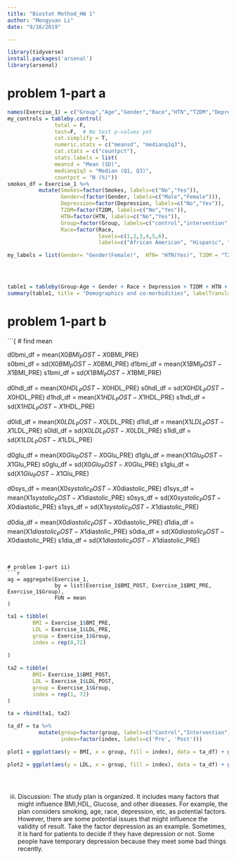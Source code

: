 ```yaml
---
title: "Biostat Method_HW 1"
author: "Mengyuan Li"
date: "9/16/2019"

---
```



```r
library(tidyverse)
install.packages('arsenal')
library(arsenal)
```


# problem 1-part a
```r
names(Exercise_1) = c("Group","Age","Gender","Race","HTN","T2DM","Depression", "Smokes","systolic_PRE","systolic_POST","diastolic_PRE","diastolic_POST",	"BMI_PRE","BMI_POST", "HDL_PRE","HDL_POST","LDL_PRE","LDL_POST","Glu_PRE","Glu_POST")
my_controls = tableby.control(
               total = F,
               test=F,  # No test p-values yet
               cat.simplify = T,
               numeric.stats = c("meansd", "medianq1q3"),
               cat.stats = c("countpct"),
               stats.labels = list(
               meansd = "Mean (SD)",
               medianq1q3 = "Median (Q1, Q3)",
               countpct = "N (%)"))    
smokes_df = Exercise_1 %>%
          mutate(Smokes=factor(Smokes, labels=c("No","Yes")),
                 Gender=(factor(Gender, labels=c("Male","Female"))), 
                 Depression=factor(Depression, labels=c("No","Yes")),
                 T2DM=factor(T2DM, labels=c("No","Yes")),
                 HTN=factor(HTN, labels=c("No","Yes")),
                 Group=factor(Group, labels=c("control","intervention")),
                 Race=factor(Race,
                             levels=c(1,2,3,4,5,6),
                             labels=c("African American", "Hispanic", "African American", "Caucasian", "Other", "Other")))

my_labels = list(Gender= "Gender(Female)",  HTN= "HTN(Yes)", T2DM = "T2DM(Yes)")

                 


table1 = tableby(Group~Age + Gender + Race + Depression + T2DM + HTN + Smokes , data = smokes_df, control=my_controls)
summary(table1, title = "Demographics and co-morbidities", labelTranslations = my_labels, text=T)

```

# problem 1-part b
```{
# find mean

d0bmi_df = mean(X0$BMI_POST - X0$BMI_PRE)  
s0bmi_df = sd(X0$BMI_POST - X0$BMI_PRE)
d1bmi_df = mean(X1$BMI_POST - X1$BMI_PRE)
s1bmi_df = sd(X1$BMI_POST - X1$BMI_PRE)


d0hdl_df = mean(X0$HDL_POST - X0$HDL_PRE)
s0hdl_df = sd(X0$HDL_POST - X0$HDL_PRE)
d1hdl_df = mean(X1$HDL_POST - X1$HDL_PRE)
s1hdl_df = sd(X1$HDL_POST - X1$HDL_PRE)

d0ldl_df = mean(X0$LDL_POST - X0$LDL_PRE)
d1ldl_df = mean(X1$LDL_POST - X1$LDL_PRE)
s0ldl_df = sd(X0$LDL_POST - X0$LDL_PRE)
s1ldl_df = sd(X1$LDL_POST - X1$LDL_PRE)

d0glu_df = mean(X0$Glu_POST - X0$Glu_PRE)
d1glu_df = mean(X1$Glu_POST - X1$Glu_PRE)
s0glu_df = sd(X0$Glu_POST - X0$Glu_PRE)
s1glu_df = sd(X1$Glu_POST - X1$Glu_PRE)


d0sys_df = mean(X0$systolic_POST - X0$diastolic_PRE)
d1sys_df = mean(X1$systolic_POST - X1$diastolic_PRE)
s0sys_df = sd(X0$systolic_POST - X0$diastolic_PRE)
s1sys_df = sd(X1$systolic_POST - X1$diastolic_PRE)

d0dia_df = mean(X0$diastolic_POST - X0$diastolic_PRE)
d1dia_df = mean(X1$diastolic_POST - X1$diastolic_PRE)
s0dia_df = sd(X0$diastolic_POST - X0$diastolic_PRE)
s1dia_df = sd(X1$diastolic_POST - X1$diastolic_PRE)
```


# problem 1-part ii)
```r
ag = aggregate(Exercise_1, 
               by = list(Exercise_1$BMI_POST, Exercise_1$BMI_PRE, Exercise_1$Group), 
               FUN = mean
)
```


```r

ta1 = tibble(
        BMI = Exercise_1$BMI_PRE,
        LDL = Exercise_1$LDL_PRE,
        group = Exercise_1$Group,
        index = rep(0,72)
        
)

ta2 = tibble(
        BMI= Exercise_1$BMI_POST,
        LDL = Exercise_1$LDL_POST,
        group = Exercise_1$Group,
        index = rep(1, 72)
)

ta = rbind(ta1, ta2)

ta_df = ta %>%
          mutate(group=factor(group, labels=c("Control","Intervention")),
                 index=factor(index, labels=c('Pre', 'Post')))

plot1 = ggplot(aes(y = BMI, x = group, fill = index), data = ta_df) + geom_boxplot()

plot2 = ggplot(aes(y = LDL, x = group, fill = index), data = ta_df) + geom_boxplot()





```

iii) Discussion: The study plan is organized. It includes many factors that might influence BMI,HDL, Glucose, and other diseases. For example, the plan considers smoking, age, race, depression, etc, as potential factors. However, there are some potential issues that might influence the validity of result. Take the factor depression as an example. Sometimes, it is hard for patients to decide if they have depression or not. Some people have temporary depression because they meet some bad things recently.  

